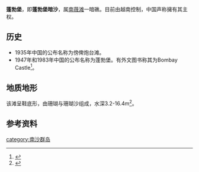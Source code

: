 {{Infobox Disputed Islands
| plural = yes
| name             =蓬勃堡
| image name       =
| image caption    = 
| image size       = 
| locator map      = {{Location map+|Spratly Islands|float=center|width=300|caption=蓬勃堡的位置 
|places=
{{location map~ |Spratly Islands|marksize=6 |lat=7.951871|long=111.703835|label='''蓬勃堡''' |position=bottom}}
}}
| map_custom       = yes
| native name      = 
| native name link = 
| other_names         = 
| location         = [[南海|南海]]
| coordinates      = {{Coord|7|57|7|N|111|42|13|E|display=inline,title}}
| archipelago      = [[南沙群岛|南沙群岛]]
| total islands    = 
| major islands    = 
| area             = 
| length           =12.25km
| width            =5.27km
| coastline        =
| highest mount    = 
| elevation        =-3.2米
| country = {{VNM}}
| country admin divisions title = 縣
| country admin divisions = [[慶和省|慶和省]][[長沙島縣|長沙島縣]]
| country claim = {{PRC}}
| country claim divisions title = 地級市
| country claim divisions = [[海南省|海南省]][[三沙市|三沙市]]
| country 1 claim = {{ROC}}
| country 1 claim divisions title = 直轄市
| country 1 claim divisions = [[高雄市|高雄市]][[旗津區|旗津區]]
| population       = 
| population as of = 
| density          = 
| ethnic groups    = 
| additional info  = 
}}
'''蓬勃堡'''，即'''蓬勃堡暗沙'''，属[[南薇滩|南薇滩]]一暗礁。目前由越南控制，中国声称擁有其主权。

== 历史 ==
*1935年中国的公布名称为傍俾炮台滩。
*1947年和1983年中国的公布名称为蓬勃堡。有外文图书称其为Bombay Castle<ref>{{cite book|title=《南海诸岛地名资料汇编》 |author=广东地名委员会 |publisher=广东地图出版社 |date=1987-03-01 |isbn=805220239 |pages=60页|chapter=}}</ref>。

== 地质地形 ==
该滩呈鞋底形，由珊瑚与珊瑚沙组成，水深3.2-16.4m<ref>{{cite book | title=《南沙群岛空间融合信息分析与示警：群礁发育、军事区位、警示系统》 | publisher=海洋出版社 | author=高俊国,刘宝银 | year=2009 | pages=97-98页 | isbn=9787502773083}}</ref>。

== 参考资料 ==
{{reflist}}
{{南海诸岛}}

[[category:南沙群岛|category:南沙群岛]]
